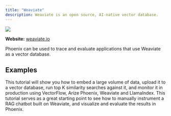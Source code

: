 ```yaml
---
title: "Weaviate"
description: Weaviate is an open source, AI-native vector database.
---
```


<Frame caption="">
  <img src="/images/31c65f56-image.svg" />
</Frame>

**Website:** [weaviate.io](https://weaviate.io/)

Phoenix can be used to trace and evaluate applications that use Weaviate as a vector database.

## Examples

<CardGroup>
  <Card title="Ingesting Data for Semantic Search" img="/images/e5f4d03e-image.jpeg" href="https://arize.com/blog/ingesting-data-for-semantic-searches-in-a-production-ready-way/" >
    This tutorial will show you how to embed a large volume of data, upload it to a vector database, run top K similarity searches against it, and monitor it in production using VectorFlow, Arize Phoenix, Weaviate and LlamaIndex.
  </Card>
  <Card title="Instrumenting and Evaluating a Weaviate RAG Pipeline" img="/images/0e65210e-image.jpeg" href="https://github.com/Arize-ai/phoenix/blob/7c52b6695b87945bde61ab57b0c5ae4e2acafe16/tutorials/integrations/tracing_and_evals_weaviate.ipynb#L19" >
    This tutorial serves as a great starting point to see how to manually instrument a RAG chatbot built on Weaviate, and visualize and evaluate the results in Phoenix.
  </Card>
</CardGroup>